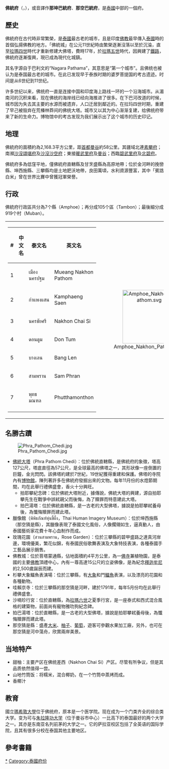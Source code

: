 {{Infobox settlement
| name                    = 那坤巴統府
| native_name             = นครปฐม
| native_name_lang        = th
| settlement_type         = [[泰国行政区划|府]]
| nickname                = 
| motto                   = 
| image_seal              = Seal Nakhon Pathom.svg
| image_flag              = Flag of Nakhon Pathom Province.jpg
| image_map               = Thailand Nakhon Pathom locator map.svg
| mapsize                 = frameless
| map_alt                 = 
| map_caption             = 佛統府在泰國的位置
| coordinates             = 
| coordinates_footnotes   = 
| subdivision_type        = 國家
| subdivision_name        = {{flag|Thailand}}
| seat_type               = 首府
| seat                    = [[佛統|佛統]]
| leader_party            = 
| leader_title            = 府尹
| leader_name             = Adisak Thep-at (since October 2016)
| area_footnotes          = 
| area_total_km2          = 2168.3
| area_rank               = 65
| elevation_footnotes     = 
| elevation_m             = 
| population_footnotes    = 
| population_total        = 917,053<ref>{{cite web|url=http://stat.dopa.go.th/stat/statnew/statTDD/views/showDistrictData.php?rcode=10&statType=1&year=60|title=Population and House Report for Year 2017|publisher=Department of Provincial Administration, Ministry of Internal Affairs|accessdate=2018-04-01|archive-date=2020-09-19|archive-url=https://web.archive.org/web/20200919054929/https://stat.dopa.go.th/stat/statnew/statTDD/views/showDistrictData.php?rcode=10&statType=1&year=60|dead-url=no}} ([http://stat.dopa.go.th/stat/statnew/statTDD/ Search page] {{Wayback|url=http://stat.dopa.go.th/stat/statnew/statTDD/ |date=20190912195945 }})</ref>
| population_as_of        = 2018
| population_rank         = 26
| population_density_km2  = auto
| population_density_rank = 8
| population_demonym      = 
| population_note         = 
| timezone1               = [[UTC+07:00|ICT]]
| utc_offset1             = +7
| iso_code                = [[ISO_3166-2:TH|TH-73]]
| website                 = 
| footnotes               = 
}}
'''佛統府'''（{{thai|t=จังหวัดนครปฐม|r=Changwat Nakhon Pathom}}，{{IPA-th|t͡ɕāŋ.wàt ná(ʔ).kʰɔ̄ːn pā.tʰǒm}}），或音譯作'''那坤巴統府'''、'''那空巴統府'''，是[[泰國|泰國]]中部的一個府。

==歷史==
佛統府在古代時非常繁榮，是[[泰國|泰國]]最古老的城市，且是印度[[佛教|佛教]]最早傳入[[泰國|泰國]]時的首個弘揚佛教的地方。「佛統城」在公元11世紀時由繁榮逐漸沒落以至於沉淪，直至[[拉瑪四世|拉瑪四世]]時代才重新修建大佛塔，費時17年，於[[拉瑪五世|拉瑪五世]]時代，因興建了[[鐵路|鐵路]]，佛統府逐漸復興，現已成為現代化城鎮。

其名字源自于巴利文的“Nagara Pathama”，其意思是“第一个城市”。且佛统也被认为是泰国最古老的城市。在此已发现早于泰族时期的婆罗菩提国的考古遗迹。时间是从6世纪到11世纪。

许多世纪以来，佛统府一直是连接中国和印度海上路线一环的一个沿海城市。从湄南河的沉积来看，现在佛统的海岸线已经向海推进了很多。在下巴河改道的时候，城市因为失去其主要的水源而被遗弃，人口迁居到鄰近的{{link-en|那空猜西县|Amphoe Nakhon Chai Si}}。在拉玛四世时期，重建了早己被毁弃在荒榛林莽间的佛统大塔。城市又以其为中心渐渐复建，给佛统府带来了新的生命力。博物馆中的考古发现为我们展示出了这个城市的历史印记。

==地理==
佛統府的面積約為2,168.3平方公里，距[[首都|首都]][[曼谷|曼谷]]約58公里。其疆域北連[[素攀府|素攀府]]；南瀕[[沙沒頌堪府|沙沒頌堪府]]及[[沙沒沙空府|沙沒沙空府]]；東接[[暖武里府|暖武里府]]及[[曼谷|曼谷]]；西臨[[碧武里府|碧武里府]]及[[北碧府|北碧府]]。

佛統府多為低窪平地，僅佛統府直轄縣及甘烹盛縣為高原地帶；位於金河畔的挽巒縣、坤西施縣、三攀縣均是土地肥沃地帶，良田萬頃，水利資源豐富，其中「賓誥白米」曾在世界比賽中曾獲冠軍榮譽。

==行政==

佛統府行政區共分為7个縣（Amphoe）；再分成105个區（Tambon）；最後細分成919个村（Muban）。

{| style="background:none;" cellspacing="2"
|
{| class="sortable wikitable" style="text-align:left; font-size:100%;"
|- style="font-size:100%; text-align:right;"
! #
! 中文名
! 泰文名
! 英文名
|-
|1
|{{link-en|佛统府治县|Amphoe Mueang Nakhon Pathom|佛统府治县 {{small|(那空巴统府治县)}}}}
|เมืองนครปฐม
|Mueang Nakhon Pathom
|-
|2
|{{link-en|甘烹盛县|Amphoe Kamphaeng Saen}}
|กำแพงแสน
|Kamphaeng Saen
|-
|3
|{{link-en|那空猜西县|Amphoe Nakhon Chai Si}}
|นครชัยศรี
|Nakhon Chai Si
|-
|4
|{{link-en|敦敦县|Amphoe Don Tum}}
|ดอนตูม
|Don Tum
|-
|5
|{{link-en|班伦县|Amphoe Bang Len}}
| บางเลน
|Bang Len
|-
|6
|{{link-en|三攀县|Amphoe Sam Phran}}
|สามพราน
|Sam Phran
|-
|7
|{{link-en|普他蒙通县|Amphoe Phutthamonthon}}
|พุทธมณฑล
|Phutthamonthon
|-
|}
!<center>[[File:Amphoe_Nakhon_Pathom.svg|170px]]

|}

==名勝古蹟==
[[File:Phra_Pathom_Chedi.jpg|right]]
* [[佛統大塔|佛統大塔]]（Phra Pathom Chedi）：位於佛統直轄縣，是佛統府的象徵，塔高127公尺，塔底直徑為57公尺，是全球最高的佛塔之一，其形狀像一座倒置的巨鐘，金光閃閃。該佛塔約建於7世紀，19世紀獲得重建和保護。佛塔的寺院內有[[博物館|博物館]]，陳列著許多在佛統府發掘出來的文物。每年11月份的水燈節期間，均在此舉行禮佛盛會，香火十分興旺。
** 拍耶攀紀念碑：位於佛統大塔附近，據傳說，佛統大塔的興建，源自拍耶攀先生在戰爭中誤弒親父而後悔，為了贖罪而特意建此大塔。
** 拍巴湯塔：位於佛統直轄縣，是一古老的大型佛塔，據說是拍耶攀弒養母後，為懺悔贖罪而建此塔。
* 臘像館（พิพิธภัณฑ์หุ่นขี้ผึ้ง，Thai Human Imagery Museum）：位於坤西施縣（那空猜是縣），其臘像表現了泰國文化風俗，人像擱翎如生，逼真動人，由泰國藝術家花費十年心血制作而成。
* 玫瑰花園（สวนสามพราน，Rose Garden）：位於三攀縣的碧甲盛路之達真河岸邊，環境優美，繁花似錦，有泰國民俗歌舞表演及大象特技表演，各種泰國手工藝品展示銷售。
* 佛教城：位於菩塔蒙通縣，佔地面積約4平方公里，為一[[佛寺|佛寺]]兼植物園，是泰國的主要[[佛教|佛教]]頂禮中心，內有一尊高達15公尺的立姿佛像，是為紀念[[釋迦牟尼|釋迦牟尼]]的2,500歲誕辰而建。
* 杉攀大象鱷魚表演場：位於三攀縣，有[[象|大象]]和鬥[[鱷魚|鱷魚]]表演，以及漂亮的花園和各種動物。
* 哇賴京寺：位於三攀縣的那空猜是河畔，建於1791年，每年5月份均在此舉行禮佛盛會。
* 沙喃珍行宮：位於直轄縣，為[[拉瑪六世|拉瑪六世]]之夏季行宮，是一座泰式和西式混合風格的建築物，前面尚有寵物雅叻狗紀念碑。
* 拍巴湯塔：位於直轄縣，是一古老的大型佛塔，據說是拍耶攀弒養母後，為懺悔贖罪而建此塔。
* 那空猜是縣：盛產[[大米|大米]]、[[柚子|柚子]]、[[葡萄|葡萄]]，遊客可參觀水果加工廠，另外，也可在那空猜是河中蕩舟，欣賞兩岸美景。

==当地特产==
* 甜柚：主要产区在佛统差西（Nakhon Chai Si）产区。尽管有所争议，但是其品质依然值得一尝。
* 山地竹筒饭：将糯米，混合椰奶，在一个竹筒中蒸烤而成。
* 香椰汁

==教育==
國立[[瑪希敦大學|瑪希敦大學]]位于佛统府，原本是一个医学院。现在成为一个门类齐全的综合类大学。变为可与[[朱拉隆功大学|朱拉隆功大学]]（位于曼谷市中心）一比高下的泰国最好的两个大学之一。其亦是东南亚名列前茅的大学之一。它的萨拉亚校区包括了全英语的国际学院，且其有很多分校在泰国其他主要地区。

==參考書籍==
{{reflist}}

{{Thailand}}
{{佛統府}}
[[Category:佛统府|*]]
[[Category:泰國府份|Category:泰國府份]]